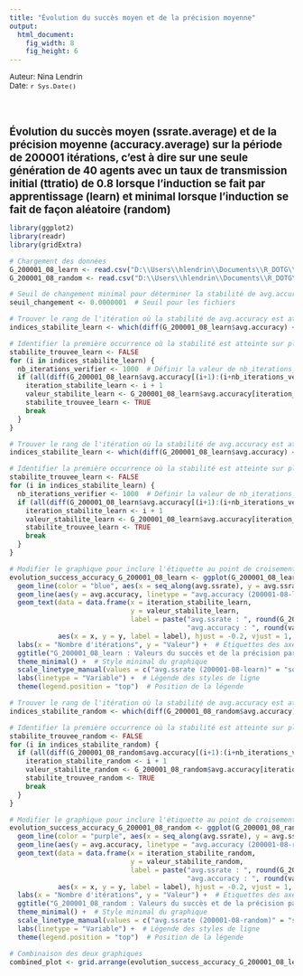 ```yaml
---
title: "Évolution du succès moyen et de la précision moyenne"
output:
  html_document:
    fig_width: 8
    fig_height: 6
---
```


<span style='font-size:10pt;'>Auteur: Nina Lendrin</span> <br>
<span style='font-size:10pt;'>Date: `r Sys.Date()`</span>

<br><br>

<span style='font-size:14pt; font-weight:bold;'>Évolution du succès moyen (ssrate.average) et de la précision moyenne (accuracy.average) sur la période de 200001 itérations, c'est à dire sur une seule génération de 40 agents avec un taux de transmission initial (ttratio) de 0.8 lorsque l'induction se fait par apprentissage (learn) et minimal lorsque l'induction se fait de façon aléatoire (random) </span>


```r
library(ggplot2)
library(readr)
library(gridExtra)

# Chargement des données
G_200001_08_learn <- read.csv("D:\\Users\\hlendrin\\Documents\\R_DOTG\\200001-0.8-learn\\average.csv", header = TRUE, sep = " ")
G_200001_08_random <- read.csv("D:\\Users\\hlendrin\\Documents\\R_DOTG\\200001-0.8-random\\average.csv", header = TRUE, sep = " ")

# Seuil de changement minimal pour déterminer la stabilité de avg.accuracy
seuil_changement <- 0.0000001  # Seuil pour les fichiers

# Trouver le rang de l'itération où la stabilité de avg.accuracy est atteinte pour G_200001_08_learn
indices_stabilite_learn <- which(diff(G_200001_08_learn$avg.accuracy) <= seuil_changement)

# Identifier la première occurrence où la stabilité est atteinte sur plusieurs itérations pour G_200001_08_learn
stabilite_trouvee_learn <- FALSE
for (i in indices_stabilite_learn) {
  nb_iterations_verifier <- 1000  # Définir la valeur de nb_iterations_verifier ici
  if (all(diff(G_200001_08_learn$avg.accuracy[(i+1):(i+nb_iterations_verifier)]) <= seuil_changement)) {
    iteration_stabilite_learn <- i + 1
    valeur_stabilite_learn <- G_200001_08_learn$avg.accuracy[iteration_stabilite_learn]
    stabilite_trouvee_learn <- TRUE
    break
  }
}

# Trouver le rang de l'itération où la stabilité de avg.accuracy est atteinte pour G_200001_08_learn
indices_stabilite_learn <- which(diff(G_200001_08_learn$avg.accuracy) <= seuil_changement)

# Identifier la première occurrence où la stabilité est atteinte sur plusieurs itérations pour G_200001_08_learn
stabilite_trouvee_learn <- FALSE
for (i in indices_stabilite_learn) {
  nb_iterations_verifier <- 1000  # Définir la valeur de nb_iterations_verifier ici
  if (all(diff(G_200001_08_learn$avg.accuracy[(i+1):(i+nb_iterations_verifier)]) <= seuil_changement)) {
    iteration_stabilite_learn <- i + 1
    valeur_stabilite_learn <- G_200001_08_learn$avg.accuracy[iteration_stabilite_learn]
    stabilite_trouvee_learn <- TRUE
    break
  }
}

# Modifier le graphique pour inclure l'étiquette au point de croisement des courbes pour G_200001_08_learn
evolution_success_accuracy_G_200001_08_learn <- ggplot(G_200001_08_learn, aes(x = seq_along(avg.ssrate), y = avg.ssrate)) +
  geom_line(color = "blue", aes(x = seq_along(avg.ssrate), y = avg.ssrate, linetype = "avg.ssrate (200001-08-learn)")) +  # Courbe pour avg.ssrate
  geom_line(aes(y = avg.accuracy, linetype = "avg.accuracy (200001-08-learn)"), color = "red") +  # Courbe pour avg.accuracy
  geom_text(data = data.frame(x = iteration_stabilite_learn,
                              y = valeur_stabilite_learn,
                              label = paste("avg.ssrate : ", round(G_200001_08_learn$avg.ssrate[iteration_stabilite_learn], 4), "(", iteration_stabilite_learn, ")\n",
                                            "avg.accuracy : ", round(valeur_stabilite_learn, 4), "(", iteration_stabilite_learn, ")")),
            aes(x = x, y = y, label = label), hjust = -0.2, vjust = 1, color = "black") +  # Ajout du texte pour le point de croisement
  labs(x = "Nombre d'itérations", y = "Valeur") +  # Étiquettes des axes
  ggtitle("G_200001_08_learn : Valeurs du succès et de la précision par itération") +  # Titre du graphique
  theme_minimal() +  # Style minimal du graphique
  scale_linetype_manual(values = c("avg.ssrate (200001-08-learn)" = "solid", "avg.accuracy (200001-08-learn)" = "solid")) +  # Style des lignes
  labs(linetype = "Variable") +  # Légende des styles de ligne
  theme(legend.position = "top")  # Position de la légende

# Trouver le rang de l'itération où la stabilité de avg.accuracy est atteinte pour G_200001_08_random
indices_stabilite_random <- which(diff(G_200001_08_random$avg.accuracy) <= seuil_changement)

# Identifier la première occurrence où la stabilité est atteinte sur plusieurs itérations pour G_200001_08_random
stabilite_trouvee_random <- FALSE
for (i in indices_stabilite_random) {
  if (all(diff(G_200001_08_random$avg.accuracy[(i+1):(i+nb_iterations_verifier)]) <= seuil_changement)) {
    iteration_stabilite_random <- i + 1
    valeur_stabilite_random <- G_200001_08_random$avg.accuracy[iteration_stabilite_random]
    stabilite_trouvee_random <- TRUE
    break
  }
}

# Modifier le graphique pour inclure l'étiquette au point de croisement des courbes pour G_200001_08_random
evolution_success_accuracy_G_200001_08_random <- ggplot(G_200001_08_random, aes(x = seq_along(avg.ssrate), y = avg.ssrate)) +
  geom_line(color = "purple", aes(x = seq_along(avg.ssrate), y = avg.ssrate, linetype = "avg.ssrate (200001-08-random)")) +  # Courbe pour avg.ssrate
  geom_line(aes(y = avg.accuracy, linetype = "avg.accuracy (200001-08-random)"), color = "orange") +  # Courbe pour avg.accuracy
  geom_text(data = data.frame(x = iteration_stabilite_random,
                              y = valeur_stabilite_random,
                              label = paste("avg.ssrate : ", round(G_200001_08_random$avg.ssrate[iteration_stabilite_random], 4), "(", iteration_stabilite_random, ")\n",
                                            "avg.accuracy : ", round(valeur_stabilite_random, 4), "(", iteration_stabilite_random, ")")),
            aes(x = x, y = y, label = label), hjust = -0.2, vjust = 1, color = "black") +  # Ajout du texte pour le point de croisement
  labs(x = "Nombre d'itérations", y = "Valeur") +  # Étiquettes des axes
  ggtitle("G_200001_08_random : Valeurs du succès et de la précision par itération") +  # Titre du graphique
  theme_minimal() +  # Style minimal du graphique
  scale_linetype_manual(values = c("avg.ssrate (200001-08-random)" = "solid", "avg.accuracy (200001-08-random)" = "solid")) +  # Style des lignes
  labs(linetype = "Variable") +  # Légende des styles de ligne
  theme(legend.position = "top")  # Position de la légende

# Combinaison des deux graphiques
combined_plot <- grid.arrange(evolution_success_accuracy_G_200001_08_learn, evolution_success_accuracy_G_200001_08_random, nrow = 2)

```
